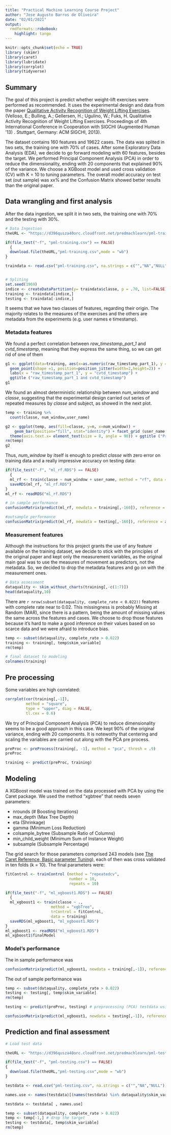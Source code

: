 ```yaml
---
title: "Practical Machine Learning Course Project"
author: "Jose Augusto Barros de Oliveira"
date: "02/01/2021"
output:
  rmdformats::robobook:
    highlight: tango
---
```


```r
knitr::opts_chunk$set(echo = TRUE)
library (skimr)
library(caret)
library(lubridate)
library(corrplot)
library(tidyverse)
```

## Summary  

The goal of this project is predict whether weight-lift exercises were performed as recommended. It uses the experimental design and data from the paper [Qualitative Activity Recognition of Weight Lifting Exercises](http://groupware.les.inf.puc-rio.br/har). (Velloso, E.; Bulling, A.; Gellersen, H.; Ugulino, W.; Fuks, H. Qualitative Activity Recognition of Weight Lifting Exercises. Proceedings of 4th International Conference in Cooperation with SIGCHI (Augmented Human ’13) . Stuttgart, Germany: ACM SIGCHI, 2013).  

The dataset contains 160 features and 19622 cases. The data was splited in two sets, the training one with 70% of cases. After some Exploratory Data Analysis (EDA), we decide to go forward modeling with 60 features, besides the target. We performed Principal Component Analysis (PCA) in order to reduce the dimensionality, ending with 20 components that explained 90% of the variance.
We choose a XGBoost model and used cross validation (CV) with K = 10 to tuning parameters.
The overall model accuracy on test set (out sample) was xx% and the Confusion Matrix showed better results than the original paper.


## Data wrangling and first analysis

After the data ingestion, we split it in two sets, the training one with 70% and the testing with 30%. 

```r
# Data Ingestion
theURL <- "https://d396qusza40orc.cloudfront.net/predmachlearn/pml-training.csv"

if(file_test("-f", "pml-training.csv") == FALSE) 
  {
  download.file(theURL,"pml-training.csv",mode = "wb")
}

traindata <- read.csv("pml-training.csv", na.strings = c("","NA","NULL"))


# Spliting
set.seed(1969)
indice <- createDataPartition(y= traindata$classe, p = .70, list=FALSE)
training <- traindata[indice,]
testing <- traindata[-indice,]

```
It seems that we have two classes of features, regarding their origin. The majority relates to the measures of the exercises and the others are metadata from the experiments (e.g. user names e timestamp).  

### Metadata features  

We found a perfect correlation between *raw_timestamp_part_1* and *cvtd_timestamp*, meaning that they express the same thing, so we can get rid of one of them

```r

g1 <- ggplot(data=training, aes(x=as.numeric(raw_timestamp_part_1), y = dmy_hm(cvtd_timestamp))) +
  geom_point(shape =1, position=position_jitter(width=2,height=2)) +
  labs(x = "raw_timestamp_part_1", y = "cvtd_timestamp") +
  ggtitle ("raw_timestamp_part_1 and cvtd_timestamp")
g1

```

We found an almost deterministic relationship between *num_window* and *classe*, suggesting that the experimental design carried out series of repeated measures by *classe* and subject, as showed in the next plot.

```r
temp <- training %>%
  count(classe, num_window,user_name)

g2 <- ggplot(temp, aes(fill=classe, y=n, x=num_window)) + 
    geom_bar(position="fill", stat="identity") + facet_grid (user_name ~ .) +
  theme(axis.text.x= element_text(size = 8, angle = 90)) + ggtitle ("Proportion of cases by num_window, user_name and classe")
rm(temp)
g2
```

Thus, *num_window* by itself is enough to predict *classe* with zero error on training data and a really impressive accuracy on testing data:

```r
if(file_test("-f", "ml_rf.RDS") == FALSE) 
  {
  ml_rf <- train(classe ~ num_window + user_name, method = "rf", data = training)
  saveRDS(ml_rf, "ml_rf.RDS")
}
ml_rf <- readRDS("ml_rf.RDS")

# in sample performance
confusionMatrix(predict(ml_rf, newdata = training[,-160]), reference = as.factor(training[,160]))

#outsample performance
confusionMatrix(predict(ml_rf, newdata = testing[,-160]), reference = as.factor(testing[,160]))
```



### Measurement features

Although the instructions for this project grants the use of any feature available on the training dataset, we decide to stick with the principles of the original paper and kept only the measurement variables, as the original main goal was to use the measures of movement as predictors, not the metadata. So, we decided to drop the metadata features and go on with the measurement ones.

```r
# Data assessment
dataquality <- skim_without_charts(training[,-c(1:7)])
head(dataquality,10)
```

There are `r nrow(subset(dataquality, complete_rate < 0.022)) `  features with complete rate near to 0.02. This missingness is probably Missing at Random (MAR), since there is a pattern, being the amount of missing values the same across the features and cases. We choose to drop those features because it's hard to make a good inference on their values based on so scarce data and we were afraid to introduce bias. 

```r

temp <- subset(dataquality, complete_rate > 0.022)
training <- training[, temp$skim_variable]
rm(temp)

# final dataset to modeling
colnames(training)

```

## Pre processing

Some variables are high correlated:

```r
corrplot(cor(training[,-1]),
         method = "square",
         type = "upper", diag = FALSE,
         tl.cex = 0.6)

```

We try of Principal Component Analysis (PCA) to reduce dimensionality seems to be a good approach in this case. We kept 90% of the original variance, ending with 20 components. It is notewothy that centering and scaling the variables are carried out along with the PCA pre process.

```r
preProc <- preProcess(training[, -1], method = "pca", thresh = .9)
preProc

training <- predict(preProc, training)
```


## Modeling

A XGBoost model was trained on the data processed with PCA by using the Caret package. We used the method "xgbtree" that needs seven parameters:  

* nrounds (# Boosting Iterations)
* max_depth (Max Tree Depth)
* eta (Shrinkage)
* gamma (Minimum Loss Reduction)
* colsample_bytree (Subsample Ratio of Columns)
* min_child_weight (Minimum Sum of Instance Weight)
* subsample (Subsample Percentage)

The grid search for those parameters comprised 243 models (see [The Caret Reference, Basic parameter Tuning](https://topepo.github.io/caret/model-training-and-tuning.html#basic-parameter-tuning)), each of then was cross validated in ten folds (k = 10). The final parameters were:

```r
fitControl <- trainControl (method = "repeatedcv",
                            number = 10,
                            repeats = 10)

if(file_test("-f", "ml_xgboost1.RDS") == FALSE) 
  {
  ml_xgboost1 <- train(classe ~ .,
                    method = "xgbTree",
                    trControl = fitControl,
                    data = training)
  saveRDS(ml_xgboost1, "ml_xgboost1.RDS")
}
ml_xgboost1 <- readRDS("ml_xgboost1.RDS")
ml_xgboost1$finalModel

```

### Model's performance

The in sample performance was
```r
confusionMatrix(predict(ml_xgboost1, newdata = training[,-1]), reference = as.factor(training[,1]))

```

The out of sample performance was

```r
temp <- subset(dataquality, complete_rate > 0.022)
testing <- testing[, temp$skim_variable]
rm(temp)

testing <- predict(preProc, testing) # preprocessing (PCA) testdata using preprocess from training data

confusionMatrix(predict(ml_xgboost1, newdata = testing[,-1]), reference = as.factor(testing[,1]))

```





## Prediction and final assessment

```r
# Load test data

theURL <- "https://d396qusza40orc.cloudfront.net/predmachlearn/pml-testing.csv"

if(file_test("-f", "pml-testing.csv") == FALSE) 
{
  download.file(theURL,"pml-testing.csv",mode = "wb")
}

testdata <- read.csv("pml-testing.csv", na.strings = c("","NA","NULL"))

names.use <- names(testdata)[(names(testdata) %in% dataquality$skim_variable)]

testdata <- testdata[ , names.use]

temp <- subset(dataquality, complete_rate > 0.022)
temp <- temp[-1,] # drop the target
testing <- testdata[, temp$skim_variable]
rm(temp)

```






